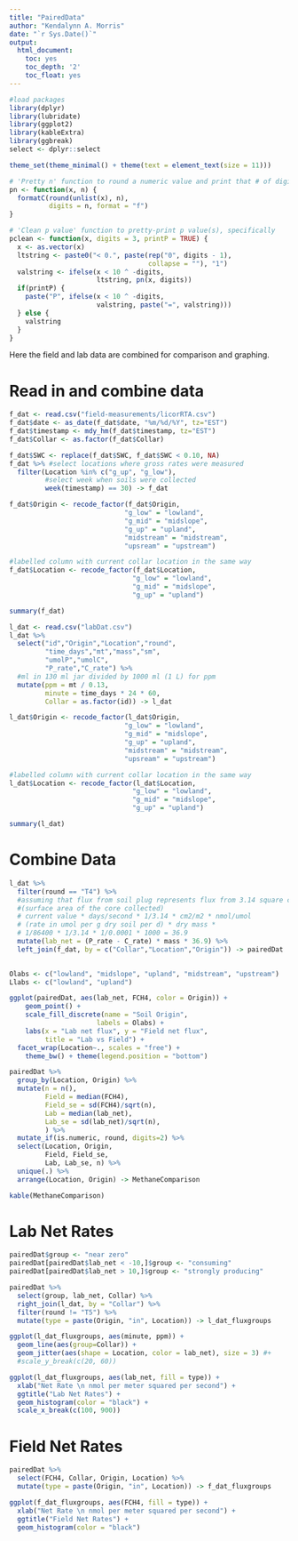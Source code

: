 ```yaml
---
title: "PairedData"
author: "Kendalynn A. Morris"
date: "`r Sys.Date()`"
output:
  html_document:
    toc: yes
    toc_depth: '2'
    toc_float: yes
---
```


```r
#load packages
library(dplyr)
library(lubridate)
library(ggplot2)
library(kableExtra)
library(ggbreak)
select <- dplyr::select

theme_set(theme_minimal() + theme(text = element_text(size = 11)))

# 'Pretty n' function to round a numeric value and print that # of digits 
pn <- function(x, n) {
  formatC(round(unlist(x), n),
          digits = n, format = "f")
}

# 'Clean p value' function to pretty-print p value(s), specifically
pclean <- function(x, digits = 3, printP = TRUE) {
  x <- as.vector(x)
  ltstring <- paste0("< 0.", paste(rep("0", digits - 1), 
                                   collapse = ""), "1")
  valstring <- ifelse(x < 10 ^ -digits, 
                      ltstring, pn(x, digits))
  if(printP) {
    paste("P", ifelse(x < 10 ^ -digits, 
                      valstring, paste("=", valstring)))
  } else {
    valstring
  }
}
```

Here the field and lab data are combined for comparison and graphing.

# Read in and combine data

```r
f_dat <- read.csv("field-measurements/licorRTA.csv")
f_dat$date <- as_date(f_dat$date, "%m/%d/%Y", tz="EST")
f_dat$timestamp <- mdy_hm(f_dat$timestamp, tz="EST")
f_dat$Collar <- as.factor(f_dat$Collar)

f_dat$SWC <- replace(f_dat$SWC, f_dat$SWC < 0.10, NA)
f_dat %>% #select locations where gross rates were measured
  filter(Location %in% c("g_up", "g_low"),
         #select week when soils were collected
         week(timestamp) == 30) -> f_dat

f_dat$Origin <- recode_factor(f_dat$Origin,
                             "g_low" = "lowland",
                             "g_mid" = "midslope",
                             "g_up" = "upland",
                             "midstream" = "midstream",
                             "upsream" = "upstream")

#labelled column with current collar location in the same way
f_dat$Location <- recode_factor(f_dat$Location,
                               "g_low" = "lowland",
                               "g_mid" = "midslope",
                               "g_up" = "upland")

summary(f_dat)
```

```r
l_dat <- read.csv("labDat.csv")
l_dat %>%
  select("id","Origin","Location","round",
         "time_days","mt","mass","sm",
         "umolP","umolC",
         "P_rate","C_rate") %>%
  #ml in 130 ml jar divided by 1000 ml (1 L) for ppm
  mutate(ppm = mt / 0.13,
         minute = time_days * 24 * 60,
         Collar = as.factor(id)) -> l_dat

l_dat$Origin <- recode_factor(l_dat$Origin,
                             "g_low" = "lowland",
                             "g_mid" = "midslope",
                             "g_up" = "upland",
                             "midstream" = "midstream",
                             "upsream" = "upstream")

#labelled column with current collar location in the same way
l_dat$Location <- recode_factor(l_dat$Location,
                               "g_low" = "lowland",
                               "g_mid" = "midslope",
                               "g_up" = "upland")

summary(l_dat)
```

# Combine Data

```r

l_dat %>%
  filter(round == "T4") %>%
  #assuming that flux from soil plug represents flux from 3.14 square centimeters
  #(surface area of the core collected)
  # current value * days/second * 1/3.14 * cm2/m2 * nmol/umol
  # (rate in umol per g dry soil per d) * dry mass *
  # 1/86400 * 1/3.14 * 1/0.0001 * 1000 = 36.9
  mutate(lab_net = (P_rate - C_rate) * mass * 36.9) %>%
  left_join(f_dat, by = c("Collar","Location","Origin")) -> pairedDat 
  

Olabs <- c("lowland", "midslope", "upland", "midstream", "upstream")
Llabs <- c("lowland", "upland")
```

```r

ggplot(pairedDat, aes(lab_net, FCH4, color = Origin)) +
    geom_point() +
    scale_fill_discrete(name = "Soil Origin",
                      labels = Olabs) +
    labs(x = "Lab net flux", y = "Field net flux",
         title = "Lab vs Field") +
  facet_wrap(Location~., scales = "free") +
    theme_bw() + theme(legend.position = "bottom")

pairedDat %>%
  group_by(Location, Origin) %>%
  mutate(n = n(),
         Field = median(FCH4),
         Field_se = sd(FCH4)/sqrt(n),
         Lab = median(lab_net),
         Lab_se = sd(lab_net)/sqrt(n),
         ) %>%
  mutate_if(is.numeric, round, digits=2) %>%
  select(Location, Origin,
         Field, Field_se,
         Lab, Lab_se, n) %>%
  unique(.) %>%
  arrange(Location, Origin) -> MethaneComparison

kable(MethaneComparison)

```

# Lab Net Rates

```r

pairedDat$group <- "near zero"
pairedDat[pairedDat$lab_net < -10,]$group <- "consuming"
pairedDat[pairedDat$lab_net > 10,]$group <- "strongly producing"

pairedDat %>%
  select(group, lab_net, Collar) %>%
  right_join(l_dat, by = "Collar") %>%
  filter(round != "T5") %>%
  mutate(type = paste(Origin, "in", Location)) -> l_dat_fluxgroups

ggplot(l_dat_fluxgroups, aes(minute, ppm)) +
  geom_line(aes(group=Collar)) +
  geom_jitter(aes(shape = Location, color = lab_net), size = 3) #+
  #scale_y_break(c(20, 60))

ggplot(l_dat_fluxgroups, aes(lab_net, fill = type)) +
  xlab("Net Rate \n nmol per meter squared per second") +
  ggtitle("Lab Net Rates") +
  geom_histogram(color = "black") +
  scale_x_break(c(100, 900))

```

# Field Net Rates

```r

pairedDat %>%
  select(FCH4, Collar, Origin, Location) %>%
  mutate(type = paste(Origin, "in", Location)) -> f_dat_fluxgroups

ggplot(f_dat_fluxgroups, aes(FCH4, fill = type)) +
  xlab("Net Rate \n nmol per meter squared per second") +
  ggtitle("Field Net Rates") +
  geom_histogram(color = "black")

```
